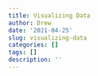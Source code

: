 ```yaml
---
title: Visualizing Data
author: Drew
date: '2021-04-25'
slug: visualizing-data
categories: []
tags: []
description: ''
---
```

